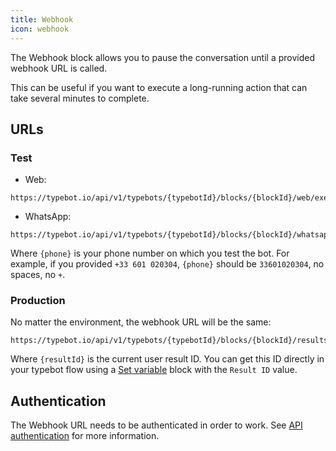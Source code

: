 ```yaml
---
title: Webhook
icon: webhook
---
```


The Webhook block allows you to pause the conversation until a provided webhook URL is called.

This can be useful if you want to execute a long-running action that can take several minutes to complete.

## URLs

### Test

- Web:

```
https://typebot.io/api/v1/typebots/{typebotId}/blocks/{blockId}/web/executeTestWebhook
```

- WhatsApp:

```
https://typebot.io/api/v1/typebots/{typebotId}/blocks/{blockId}/whatsapp/{phone}/executeTestWebhook
```

Where `{phone}` is your phone number on which you test the bot. For example, if you provided `+33 601 020304`, `{phone}` should be `33601020304`, no spaces, no `+`.

### Production

No matter the environment, the webhook URL will be the same:

```
https://typebot.io/api/v1/typebots/{typebotId}/blocks/{blockId}/results/{resultId}/executeWebhook
```

Where `{resultId}` is the current user result ID. You can get this ID directly in your typebot flow using a [Set variable](/editor/blocks/logic/set-variable) block with the `Result ID` value.

## Authentication

The Webhook URL needs to be authenticated in order to work. See [API authentication](/api-reference/authentication) for more information.
